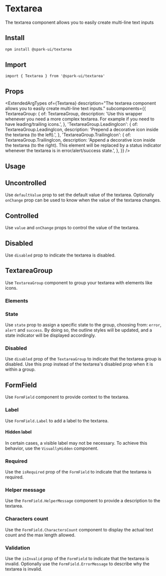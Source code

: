 


<Meta of={stories} />

# Textarea

The textarea component allows you to easily create multi-line text inputs

## Install

```sh
npm install @spark-ui/textarea
```

## Import

```tsx
import { Textarea } from '@spark-ui/textarea'
```

## Props

<ExtendedArgTypes
  of={Textarea}
  description="The textarea component allows you to easily create multi-line text inputs."
  subcomponents={{
    TextareaGroup: {
      of: TextareaGroup,
      description:
        'Use this wrapper whenever you need a more complex textarea. For example if you need to have leading/trailing icons.',
    },
    'TextareaGroup.LeadingIcon': {
      of: TextareaGroup.LeadingIcon,
      description: 'Prepend a decorative icon inside the textarea (to the left).',
    },
    'TextareaGroup.TrailingIcon': {
      of: TextareaGroup.TrailingIcon,
      description:
        'Append a decorative icon inside the textarea (to the right). This element will be replaced by a status indicator whenever the textarea is in error/alert/success state.',
    },
  }}
/>

## Usage

<Canvas of={stories.Default} />

## Uncontrolled

Use `defaultValue` prop to set the default value of the textarea. Optionally `onChange` prop can be used to know when the value of the textarea changes.

<Canvas of={stories.Uncontrolled} />

## Controlled

Use `value` and `onChange` props to control the value of the textarea.

<Canvas of={stories.Controlled} />

## Disabled

Use `disabled` prop to indicate the textarea is disabled.

<Canvas of={stories.Disabled} />

## TextareaGroup

Use `TextareaGroup` component to group your textarea with elements like icons.

### Elements

<Canvas of={stories.GroupIcons} />

### State

Use `state` prop to assign a specific state to the group, choosing from: `error`, `alert` and `success`. By doing so, the outline styles will be updated, and a state indicator will be displayed accordingly.

<Canvas of={stories.GroupState} />

### Disabled

Use `disabled` prop of the `TextareaGroup` to indicate that the textarea group is disabled. Use this prop instead of the textarea's disabled prop when it is within a group.

<Canvas of={stories.GroupDisabled} />

## FormField

Use `FormField` component to provide context to the textarea.

### Label

Use `FormField.Label` to add a label to the textarea.

<Canvas of={stories.FieldLabel} />

#### Hidden label

In certain cases, a visible label may not be necessary. To achieve this behavior, use the `VisuallyHidden` component.

<Canvas of={stories.FieldHiddenLabel} />

### Required

Use the `isRequired` prop of the `FormField` to indicate that the textarea is required.

<Canvas of={stories.FieldRequired} />

### Helper message

Use the `FormField.HelperMessage` component to provide a description to the textarea.

<Canvas of={stories.FieldHelperMessage} />

### Characters count

Use the `FormField.CharactersCount` component to display the actual text count and the max length allowed.

<Canvas of={stories.FieldCharactersCount} />

### Validation

Use the `isInvalid` prop of the `FormField` to indicate that the textarea is invalid. Optionally use the `FormField.ErrorMessage` to describe why the textarea is invalid.

<Canvas of={stories.FieldInvalid} />
